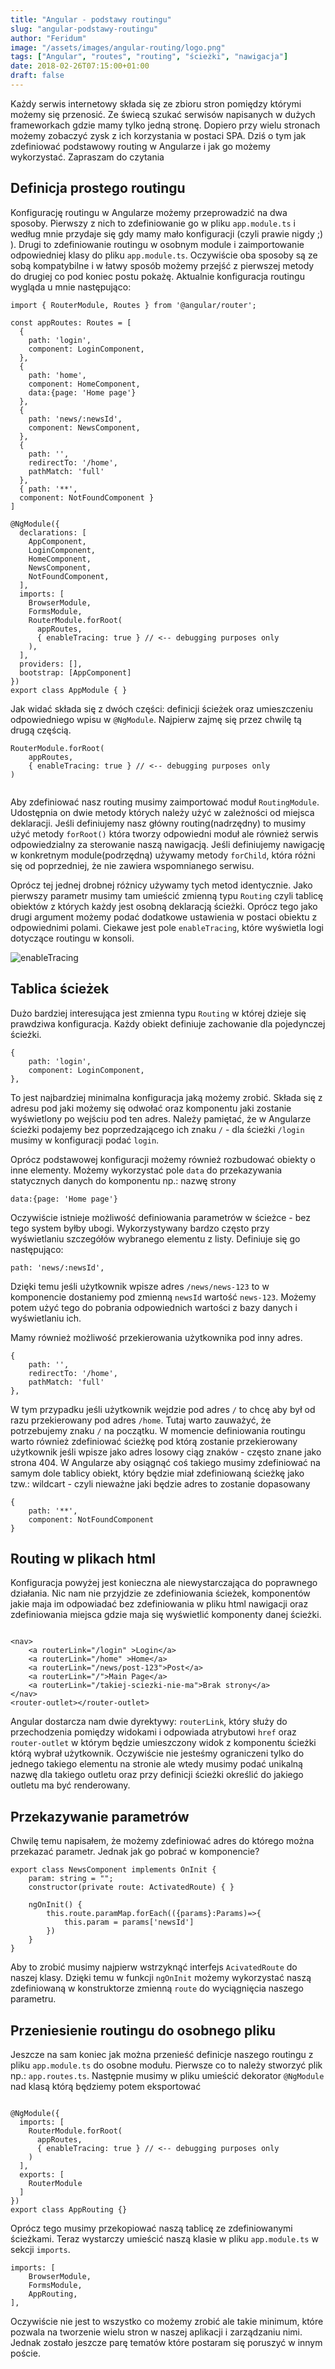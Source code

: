 ```yaml
---
title: "Angular - podstawy routingu"
slug: "angular-podstawy-routingu"
author: "Feridum"
image: "/assets/images/angular-routing/logo.png"
tags: ["Angular", "routes", "routing", "ścieżki", "nawigacja"]
date: 2018-02-26T07:15:00+01:00
draft: false
---
```


Każdy serwis internetowy składa się ze zbioru stron pomiędzy którymi możemy się przenosić. Ze świecą szukać serwisów napisanych w dużych frameworkach gdzie mamy tylko jedną stronę. Dopiero przy wielu stronach możemy zobaczyć zysk z ich korzystania w postaci SPA. Dziś o tym jak zdefiniować podstawowy routing w Angularze i jak go możemy wykorzystać.  Zapraszam do czytania



## Definicja prostego routingu

Konfigurację routingu w Angularze możemy przeprowadzić na dwa sposoby. Pierwszy z nich to zdefiniowanie go w pliku `app.module.ts` i według mnie przydaje się gdy mamy mało konfiguracji (czyli prawie nigdy ;) ). Drugi to zdefiniowanie routingu w osobnym module i zaimportowanie odpowiedniej klasy do pliku `app.module.ts`. Oczywiście oba sposoby są ze sobą kompatybilne i w łatwy sposób możemy przejść z pierwszej metody do drugiej co pod koniec postu pokażę.  Aktualnie konfiguracja routingu wygląda u mnie następująco:

```
import { RouterModule, Routes } from '@angular/router';

const appRoutes: Routes = [
  {
    path: 'login',
    component: LoginComponent,
  },
  {
    path: 'home',
    component: HomeComponent,
    data:{page: 'Home page'}
  },
  {
    path: 'news/:newsId',
    component: NewsComponent,
  },
  {
    path: '',
    redirectTo: '/home',
    pathMatch: 'full'
  },
  { path: '**',
  component: NotFoundComponent }
]

@NgModule({
  declarations: [
    AppComponent,
    LoginComponent,
    HomeComponent,
    NewsComponent,
    NotFoundComponent,
  ],
  imports: [
    BrowserModule,
    FormsModule,
    RouterModule.forRoot(
      appRoutes,
      { enableTracing: true } // <-- debugging purposes only
    ),
  ],
  providers: [],
  bootstrap: [AppComponent]
})
export class AppModule { }

```

Jak widać składa się z dwóch części: definicji ścieżek oraz umieszczeniu odpowiedniego wpisu w `@NgModule`. Najpierw zajmę się przez chwilę tą drugą częścią. 

```
RouterModule.forRoot(
	appRoutes,
	{ enableTracing: true } // <-- debugging purposes only
)


```
Aby zdefiniować nasz routing musimy zaimportować moduł `RoutingModule`. Udostępnia on dwie metody których należy użyć w zależności od miejsca deklaracji. Jeśli definiujemy nasz główny routing(nadrzędny) to musimy użyć metody `forRoot()` która tworzy odpowiedni moduł ale również serwis odpowiedzialny za sterowanie naszą nawigacją. Jeśli definiujemy nawigację w konkretnym module(podrzędną) używamy metody `forChild`, która różni się od poprzedniej, że nie zawiera wspomnianego serwisu. 

Oprócz tej jednej drobnej różnicy używamy tych metod identycznie. Jako pierwszy parametr musimy tam umieścić zmienną typu `Routing` czyli tablicę obiektów z których każdy jest osobną deklaracją ścieżki. Oprócz tego jako drugi argument możemy podać dodatkowe ustawienia w postaci obiektu z odpowiednimi polami. Ciekawe jest pole `enableTracing`, które wyświetla logi dotyczące routingu w konsoli.

![enableTracing](/assets/images/angular-routing/enable-tracing.png)

## Tablica ścieżek

Dużo bardziej interesująca jest zmienna typu `Routing` w której dzieje się prawdziwa konfiguracja. Każdy obiekt definiuje zachowanie dla pojedynczej ścieżki. 

```
{
    path: 'login',
    component: LoginComponent,
},
```

To jest najbardziej minimalna konfiguracja jaką możemy zrobić. Składa się z adresu pod jaki możemy się odwołać oraz komponentu jaki zostanie wyświetlony po wejściu pod ten adres. Należy pamiętać, że w Angularze ścieżki podajemy bez poprzedzającego ich znaku `/` - dla ścieżki `/login` musimy w konfiguracji podać `login`.

Oprócz podstawowej konfiguracji możemy również rozbudować obiekty o inne elementy. Możemy wykorzystać pole `data` do przekazywania statycznych danych do komponentu np.: nazwę strony

```
data:{page: 'Home page'}
```

Oczywiście istnieje możliwość definiowania parametrów w ścieżce - bez tego system byłby ubogi. Wykorzystywany bardzo często przy wyświetlaniu szczegółów wybranego elementu z listy. Definiuje się go następująco: 

```
path: 'news/:newsId',
```

Dzięki temu jeśli użytkownik wpisze adres `/news/news-123` to w komponencie dostaniemy pod zmienną `newsId` wartość `news-123`. Możemy potem użyć tego do pobrania odpowiednich wartości z bazy danych i wyświetlaniu ich. 

Mamy również możliwość przekierowania użytkownika pod inny adres. 

```
{
    path: '',
    redirectTo: '/home',
    pathMatch: 'full'
},

```

W tym przypadku jeśli użytkownik wejdzie pod adres `/` to chcę aby był od razu przekierowany pod adres `/home`. Tutaj warto zauważyć, że potrzebujemy znaku `/` na początku. W momencie definiowania routingu warto również zdefiniować ścieżkę pod którą zostanie przekierowany użytkownik jeśli wpisze jako adres losowy ciąg znaków - często znane jako strona 404. W Angularze aby osiągnąć coś takiego musimy zdefiniować na samym dole tablicy obiekt, który będzie miał zdefiniowaną ścieżkę jako tzw.: wildcart - czyli nieważne jaki będzie adres to zostanie dopasowany

```
{ 
    path: '**',
    component: NotFoundComponent 
}
```

## Routing w plikach html

Konfiguracja powyżej jest konieczna ale niewystarczająca do poprawnego działania. Nic nam nie przyjdzie ze zdefiniowania ścieżek, komponentów jakie maja im odpowiadać bez zdefiniowania w pliku html nawigacji oraz zdefiniowania miejsca gdzie maja się wyświetlić komponenty danej ścieżki. 

```

<nav>
	<a routerLink="/login" >Login</a>
	<a routerLink="/home" >Home</a>
	<a routerLink="/news/post-123">Post</a>
	<a routerLink="/">Main Page</a>
	<a routerLink="/takiej-sciezki-nie-ma">Brak strony</a>
</nav>
<router-outlet></router-outlet>
```

Angular dostarcza nam dwie dyrektywy: `routerLink`, który służy do przechodzenia pomiędzy widokami i odpowiada atrybutowi `href` oraz `router-outlet` w którym będzie umieszczony widok z komponentu ścieżki którą wybrał użytkownik. Oczywiście nie jesteśmy ograniczeni tylko do jednego takiego elementu na stronie ale wtedy musimy podać unikalną nazwę dla takiego outletu oraz przy definicji ścieżki określić do jakiego outletu ma być renderowany. 

## Przekazywanie parametrów

Chwilę temu napisałem, że możemy zdefiniować adres do którego można przekazać parametr. Jednak jak go pobrać w komponencie? 

```
export class NewsComponent implements OnInit {
	param: string = "";
	constructor(private route: ActivatedRoute) { }
	
	ngOnInit() {
		this.route.paramMap.forEach(({params}:Params)=>{
			this.param = params['newsId']
		})
	}
}
```

Aby to zrobić musimy najpierw wstrzyknąć  interfejs `AcivatedRoute` do naszej klasy. Dzięki temu w funkcji `ngOnInit` możemy wykorzystać naszą zdefiniowaną w konstruktorze zmienną `route` do wyciągnięcia naszego parametru. 

## Przeniesienie routingu do osobnego pliku

Jeszcze na sam koniec jak można przenieść definicje naszego routingu z pliku `app.module.ts` do osobne modułu. Pierwsze co to należy stworzyć plik np.: `app.routes.ts`. Następnie musimy w pliku umieścić dekorator `@NgModule`  nad klasą którą będziemy potem eksportować

```

@NgModule({
  imports: [
    RouterModule.forRoot(
      appRoutes,
      { enableTracing: true } // <-- debugging purposes only
    )
  ],
  exports: [
    RouterModule
  ]
})
export class AppRouting {}
```

Oprócz tego musimy przekopiować naszą tablicę ze zdefiniowanymi ścieżkami. Teraz wystarczy umieścić naszą klasie w pliku `app.module.ts` w sekcji `imports`.

```
imports: [
    BrowserModule,
    FormsModule,
    AppRouting,
],

```

Oczywiście nie jest to wszystko co możemy zrobić ale takie minimum, które pozwala na tworzenie wielu stron w naszej aplikacji i zarządzaniu nimi. Jednak zostało jeszcze parę tematów które postaram się poruszyć w innym poście. 

